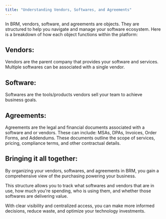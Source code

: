 ```yaml
---
title: "Understanding Vendors, Softwares, and Agreements"
---
```


In BRM, vendors, software, and agreements are objects. They are structured to help you navigate and manage your software ecosystem. Here is a breakdown of how each object functions within the platform:

## Vendors: 

Vendors are the parent company that provides your software and services. Multiple softwares can be associated with a single vendor.

## Software: 

Softwares are the tools/products vendors sell your team to achieve business goals. 

## Agreements:

Agreements are the legal and financial documents associated with a software and or vendors. These can include: MSAs, DPAs, Invoices, Order Forms, and Addendums. These documents outline the scope of services, pricing, compliance terms, and other contractual details.

## Bringing it all together:

By organizing your vendors, softwares, and agreements in BRM, you gain a comprehensive view of the purchasing powering your business. 

This structure allows you to track what softwares and vendors that are in use, how much you're spending, who is using them, and whether those softwares are delivering value. 

With clear visibility and centralized access, you can make more informed decisions, reduce waste, and optimize your technology investments.
